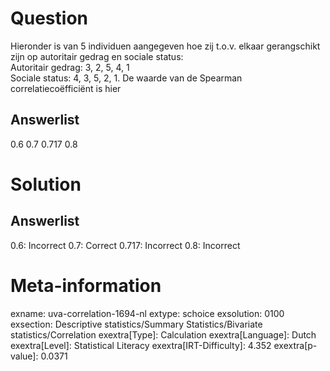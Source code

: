 Question
========

Hieronder is van 5 individuen aangegeven hoe zij t.o.v. elkaar
gerangschikt zijn op autoritair gedrag en sociale status:\
Autoritair gedrag: 3, 2, 5, 4, 1\
Sociale status: 4, 3, 5, 2, 1. De waarde van de Spearman
correlatiecoëfficiënt is hier

Answerlist
----------

0.6
0.7
0.717
0.8

Solution
========

Answerlist
----------

0.6: Incorrect
0.7: Correct
0.717: Incorrect
0.8: Incorrect

Meta-information
================
exname: uva-correlation-1694-nl
extype: schoice
exsolution: 0100
exsection: Descriptive statistics/Summary Statistics/Bivariate statistics/Correlation
exextra[Type]: Calculation
exextra[Language]: Dutch
exextra[Level]: Statistical Literacy
exextra[IRT-Difficulty]: 4.352
exextra[p-value]: 0.0371

